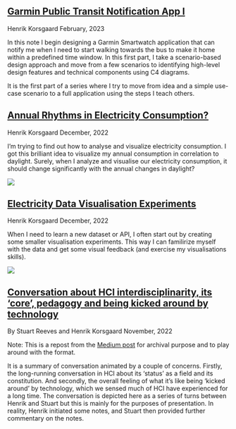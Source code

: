 <div class="note">
<a href="/notes/garmin-public-transport-notification-app-part-I.html">
<h2>Garmin Public Transit Notification App I</h2></a>
<div class="note-publish-date">Henrik Korsgaard February, 2023</div>
<div class="preview">
<p>In this note I begin designing a Garmin Smartwatch application that can notify me when I need to start walking towards the bus to make it home within a predefined time window. In this first part, I take a scenario-based design approach and move from a few scenarios to identifying high-level design features and technical components using C4 diagrams.</p>
<p>It is the first part of a series where I try to move from idea and a simple use-case scenario to a full application using the steps I teach others.</p>
</div>
</div>

<div class="note">
<a href="/notes/annual-rhythms-in-electricity-consumption.html">
<h2>Annual Rhythms in Electricity Consumption?</h2></a>
<div class="note-publish-date">Henrik Korsgaard December, 2022</div>
<div class="preview">
<p>I'm trying to find out how to analyse and visualize electricity consumption. I got this brilliant idea to visualize my annual consumption in correlation to daylight. Surely, when I analyze and visualise our electricity consumption, it should change significantly with the annual changes in daylight?</p>
<img src="/public/images/note-teasers/annual-energy-teaser.png">
</div>
</div>

<div class="note">
<a href="/notes/electricity-data-visualisation-experiments.html">
<h2>Electricity Data Visualisation Experiments</h2></a>
<div class="note-publish-date">Henrik Korsgaard December, 2022</div>
<div class="preview">
<p>When I need to learn a new dataset or API, I often start out by creating some smaller visualisation experiments. This way I can familirize myself with the data and get some visual feedback (and exercise my visualisations skills).</p>
<img src="/public/images/note-teasers/electricity-data-visualizations-teaser.png">
</div>
</div>

<div class="note">
<a href="/notes/conversation-about-hci-interdisciplinarity-core-and-being-kicked-around-by-technology.html">
<h2>Conversation about HCI interdisciplinarity, its ‘core’, pedagogy and being kicked around by technology</h2></a>
<div class="note-publish-date">By Stuart Reeves and Henrik Korsgaard November, 2022</div>
<div class="preview">
<p>Note: This is a repost from the <a href="https://medium.com/@heenrik/conversation-about-hci-interdisciplinarity-its-core-pedagogy-and-being-kicked-around-by-b1c85818957c">Medium post</a> for archival purpose and to play around with the format.</p>

<p>It is a summary of conversation animated by a couple of concerns. Firstly, the long-running conversation in HCI about its ‘status’ as a field and its constitution. And secondly, the overall feeling of what it’s like being ‘kicked around’ by technology, which we sensed much of HCI have experienced for a long time. The conversation is depicted here as a series of turns between Henrik and Stuart but this is mainly for the purposes of presentation. In reality, Henrik initiated some notes, and Stuart then provided further commentary on the notes.</p>
</div>
</div>

